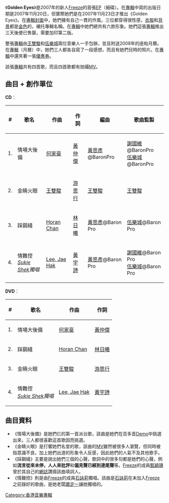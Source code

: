 {{Infobox album <!-- See Wikipedia:WikiProject_Albums -->
| name       = Golden Eyes
| type       = EP
| artist     = [[Freeze|Freeze]]
| cover      = 
<!-- 未知參數 | background = yellow -->
| released   = 2007年11月20日
| recorded   = 
| genre      = 粵語
| length     = 
| label      = [[一元製作室有限公司|One Dollar]]
| prev_title = 
| prev_year  = 
| next_title = [[Elements_(Freeze專輯)|Elements]]<br>（2008）
| next_year  = 
}}
《'''Golden Eyes'''》是2007年的新人[[Freeze|Freeze]]的首張[[Extended_Play|EP]]（細碟）。在[[音樂專輯|專輯]]中寫的出版日期是2007年11月20日，但實際她們是在2007年11月23日才推出《Golden Eyes》。在[[音樂專輯|專輯]][[封面|封面]]中，她們擁有自己一貫的作風，三位都穿得很性感，[[衣服|衣服]]和[[背景|背景]]都是[[金色|金色]]的，襯托專輯名稱。在[[音樂專輯|專輯]]中她們總共有六款形象。她們這張[[音樂專輯|專輯]]推出三天後便已售罄，需要加印第二版。

整張[[音樂專輯|專輯]]由[[王雙駿|王雙駿]]和[[伍樂城|伍樂城]]兩位音樂人一手包辦，並且附送2008年的座枱月曆。在[[音樂專輯|專輯]]（月曆）中，她們三人都各自寫了一段感想，而且有她們兒時的照片。在[[音樂專輯|專輯]]中還夾著一張[[優惠券|優惠券]]。

該張[[音樂專輯|專輯]]共有四首歌，而且四首歌都有拍攝[[音樂錄影帶|MV]]。

== 曲目 + 創作單位 ==
'''CD'''：
{| class="wikitable"
|-
!#
!歌名
!作曲
!作詞
!編曲
!歌曲監製
|-
| 1. || 情場大後備 || [[何家豪|何家豪]] || [[黃仲傑|黃仲傑]] || [[黃思彥|黃思彥]]@BaronPro || [[謝國維|謝國維]]@BaronPro<br />[[伍樂城|伍樂城]]@BaronPro
|-
| 2. || 金睛火眼 || [[王雙駿|王雙駿]] || [[游思行|游思行]] || [[王雙駿|王雙駿]] || [[王雙駿|王雙駿]]
|-
| 3. || 踩鋼綫 || [[Horan_Chan|Horan Chan]] || [[林日曦|林日曦]] || [[黃思彥|黃思彥]]@Baron Pro || [[伍樂城|伍樂城]]@Baron Pro
|-
| 4. || 情難控<br />''[[石詠莉|Sukie Shek]]獨唱'' || [[Lee,_Jae_Hak|Lee, Jae Hak]] || [[黃宇詩|黃宇詩]] || [[黃思彥|黃思彥]]@Baron Pro || [[謝國維|謝國維]]@Baron Pro<br />[[伍樂城|伍樂城]]@Baron Pro
|}

'''DVD'''：
{| class="wikitable"
|-
!#
!歌名
!作曲
!作詞
|-
| 1. || 情場大後備 || [[何家豪|何家豪]] || [[黃仲傑|黃仲傑]]
|-
| 2. || 踩鋼綫 || [[Horan_Chan|Horan Chan]] || [[林日曦|林日曦]]
|-
| 3. || 金睛火眼 || [[王雙駿|王雙駿]] || [[游思行|游思行]]
|-
| 4. || 情難控<br />''[[石詠莉|Sukie Shek]]獨唱'' || [[Lee,_Jae_Hak|Lee, Jae Hak]] || [[黃宇詩|黃宇詩]]
|}

== 曲目資料 ==
* 《情場大後備》是她們仨的第一首派台歌，該曲是她們在百多首[[樣本唱片|Demo]]中挑選出來，三人都很喜歡這首歌因而挑選。
* 《金睛火眼》是打響她們名堂的歌，該曲的[[音樂錄影帶|MV]]雖然被很多人瀏覽，但同時被指意識不良，加上她們出道的形象令人反感，因此她們的人氣不及其他歌手。
* 《踩鋼綫》主要是說出她們三個的心聲，歌詞中的很多句都是她們的心聲，例如'''流言從來未停，人人來批評'''和'''偏見聲已經到達尾聲'''等。[[Freeze|Freeze]]的成員[[甄穎珊|甄穎珊]]曾於其自己的[[網誌|網誌]]讚揚該曲填詞人。
* 《情難控》則是由[[Freeze|Freeze]]的成員[[石詠莉|石詠莉]]獨唱。該曲是[[石詠莉|石詠莉]]在未加入[[Freeze|Freeze]]之前錄好的歌曲，是她老闆[[蕭定一|蕭定一]]讓她獨唱的。

[[Category:香港音樂專輯|Category:香港音樂專輯]]